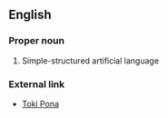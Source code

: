 ==English==

===Proper noun===

# Simple-structured artificial language

<!-- ====Translations====
translations -->

===External link===

*[http://tokipona.org Toki Pona]